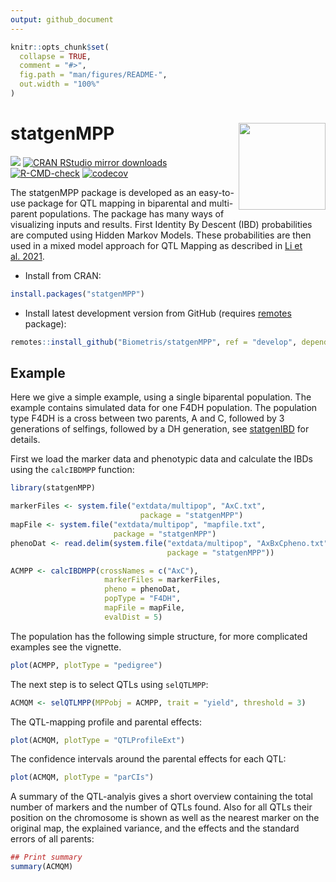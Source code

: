 ```yaml
---
output: github_document
---
```


<!-- README.md is generated from README.Rmd. Please edit that file -->

```r
knitr::opts_chunk$set(
  collapse = TRUE,
  comment = "#>",
  fig.path = "man/figures/README-",
  out.width = "100%"
)
```

# statgenMPP <img src="man/figures/logo.png" align="right" height="139" alt="" />

[![](https://www.r-pkg.org/badges/version/statgenMPP)](https://www.r-pkg.org/pkg/statgenMPP)
[![CRAN RStudio mirror downloads](https://cranlogs.r-pkg.org/badges/statgenMPP)](https://www.r-pkg.org/pkg/statgenMPP)
[![R-CMD-check](https://github.com/Biometris/statgenMPP/workflows/R-CMD-check/badge.svg)](https://github.com/Biometris/statgenMPP/actions?workflow=R-CMD-check)
[![codecov](https://codecov.io/gh/Biometris/statgenMPP/branch/main/graph/badge.svg)](https://app.codecov.io/gh/Biometris/statgenMPP)

The statgenMPP package is developed as an easy-to-use package for QTL mapping in biparental and multi-parent populations. The package has many ways of visualizing inputs and results. First Identity By Descent (IBD) probabilities are computed using Hidden Markov Models. These probabilities are then used in a mixed model approach for QTL Mapping as described in [Li et al. 2021](https://link.springer.com/article/10.1007/s00122-021-03919-7).


* Install from CRAN:

```r
install.packages("statgenMPP")
```

* Install latest development version from GitHub (requires [remotes](https://github.com/r-lib/remotes) package):

```r
remotes::install_github("Biometris/statgenMPP", ref = "develop", dependencies = TRUE)
```

## Example

Here we give a simple example, using a single biparental population. The example contains simulated data for one F4DH population. The population type F4DH is a cross between two parents, A and C, followed by 3 generations of selfings, followed by a DH generation, see [statgenIBD](https://biometris.github.io/statgenIBD/) for details.

First we load the marker data and phenotypic data and calculate the IBDs using the `calcIBDMPP` function:

```r
library(statgenMPP)

markerFiles <- system.file("extdata/multipop", "AxC.txt", 
                             package = "statgenMPP")
mapFile <- system.file("extdata/multipop", "mapfile.txt",
                       package = "statgenMPP")
phenoDat <- read.delim(system.file("extdata/multipop", "AxBxCpheno.txt",
                                   package = "statgenMPP"))

ACMPP <- calcIBDMPP(crossNames = c("AxC"),  
                     markerFiles = markerFiles,
                     pheno = phenoDat,
                     popType = "F4DH",
                     mapFile = mapFile,
                     evalDist = 5)
```

The population has the following simple structure, for more complicated examples see the vignette.

```r
plot(ACMPP, plotType = "pedigree")
```

The next step is to select QTLs using `selQTLMPP`:

```r
ACMQM <- selQTLMPP(MPPobj = ACMPP, trait = "yield", threshold = 3)
```

The QTL-mapping profile and parental effects:

```r
plot(ACMQM, plotType = "QTLProfileExt")
```

The confidence intervals around the parental effects for each QTL:
```r
plot(ACMQM, plotType = "parCIs")
```

A summary of the QTL-analyis gives a short overview containing the total number of markers and the number of QTLs found. Also for all QTLs their position on the chromosome is shown as well as the nearest marker on the original map, the explained variance, and the effects and the standard errors of all parents:

```r
## Print summary
summary(ACMQM)
```

